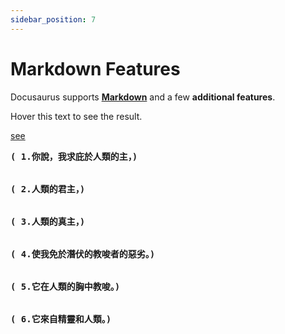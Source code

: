 ```yaml
---
sidebar_position: 7
---
```


# Markdown Features

Docusaurus supports **[Markdown](https://daringfireball.net/projects/markdown/syntax)** and a few **additional features**.

<div title="This is a mouseover text!">Hover this text to see the result.</div>

[see](https://meta.stackexchange.com/questions/183610/how-to-combine-bold-and-code-sample-in-markdown)

<pre>
<b>( 1.你說，我求庇於人類的主，)</b>
<br /><br /><b>( 2.人類的君主，)</b>
<br /><br /><b>( 3.人類的真主，)</b>
<br /><br /><b>( 4.使我免於潛伏的教唆者的惡劣。)</b>
<br /><br /><b>( 5.它在人類的胸中教唆。)</b>
<br /><br /><b>( 6.它來自精靈和人類。)</b>
</pre>